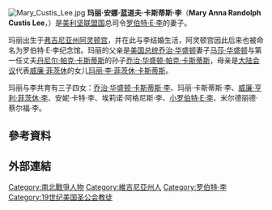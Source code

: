 {{unreferenced|time=2010-09-27T00:16:48+00:00}}
[[File:Mary_Custis_Lee.jpg|right]]
'''玛丽·安娜·蓝道夫·卡斯蒂斯·李'''（'''Mary Anna Randolph Custis Lee'''，{{bd|1808年|10月1日|1873年|11月5日}}）是[[美利坚联盟国|美利坚联盟国]]总司令[[罗伯特·E·李|罗伯特·E·李]]的妻子。

玛丽出生于[[弗吉尼亚州|弗吉尼亚州]][[阿灵顿宫|阿灵顿宫]]，并在此与李结婚生活，阿灵顿宫因此后来也被命名为罗伯特·E·李纪念馆。玛丽的父亲是[[美国总统|美国总统]][[乔治·华盛顿|乔治·华盛顿]]妻子[[马莎·华盛顿|马莎·华盛顿]]与第一任丈夫[[丹尼尔·帕克·卡斯蒂斯|丹尼尔·帕克·卡斯蒂斯]]的孙子[[乔治·华盛顿·帕克·卡斯蒂斯|乔治·华盛顿·帕克·卡斯蒂斯]]，母亲是[[大陆会议|大陆会议]]代表[[威廉·菲茨休|威廉·菲茨休]]的女儿[[玛丽·李·菲茨休·卡斯蒂斯|玛丽·李·菲茨休·卡斯蒂斯]]。

玛丽与李共育有三子四女：[[乔治·华盛顿·卡斯蒂斯·李|乔治·华盛顿·卡斯蒂斯·李]]、玛丽·卡斯蒂斯·李、[[威廉·亨利·菲茨休·李|威廉·亨利·菲茨休·李]]、安妮·卡特·李、埃莉诺·阿格尼斯·李、[[小罗伯特·E·李|小罗伯特·E·李]]、米尔德丽德·蔡尔福·李。

== 參考資料 ==
{{Reflist}}

== 外部連結 ==

{{Authority control}}
{{DEFAULTSORT:Lee, Mary Anna Custis }}

[[Category:南北戰爭人物|Category:南北戰爭人物]]
[[Category:維吉尼亞州人|Category:維吉尼亞州人]]
[[Category:罗伯特·李|Category:罗伯特·李]]
[[Category:19世纪美国圣公会教徒|Category:19世纪美国圣公会教徒]]